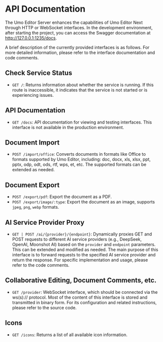 # API Documentation

The Umo Editor Server enhances the capabilities of Umo Editor Next through HTTP or WebSocket interfaces. In the development environment, after starting the project, you can access the Swagger documentation at http://127.0.0.1:1235/docs.

A brief description of the currently provided interfaces is as follows. For more detailed information, please refer to the interface documentation and code comments.

## Check Service Status

- `GET /`: Returns information about whether the service is running. If this route is inaccessible, it indicates that the service is not started or is experiencing issues.

## API Documentation
- `GET /docs`: API documentation for viewing and testing interfaces. This interface is not available in the production environment.

## Document Import

- `POST /import/office`: Converts documents in formats like Office to formats supported by Umo Editor, including: doc, docx, xls, xlsx, ppt, pptx, odp, odt, ods, rtf, wps, et, etc. The supported formats can be extended as needed.

## Document Export

- `POST /export/pdf`: Export the document as a PDF.
- `POST /export/image/:type`: Export the document as an image, supports `jpeg`, `png`, `webp` formats.

## AI Service Provider Proxy

- `GET | POST /ai/{provider}/{endpoint}`: Dynamically proxies GET and POST requests to different AI service providers (e.g., DeepSeek, OpenAI, Moonshot AI) based on the `provider` and `endpoint` parameters. This can be extended and modified as needed. The main purpose of this interface is to forward requests to the specified AI service provider and return the response. For specific implementation and usage, please refer to the code comments.

## Collaborative Editing, Document Comments, etc.

- `GET /provider`: WebSocket interface, which should be connected via the ws(s):// protocol. Most of the content of this interface is stored and transmitted in binary form. For its configuration and related instructions, please refer to the source code.

## Icons

- `GET /icons`: Returns a list of all available icon information.
